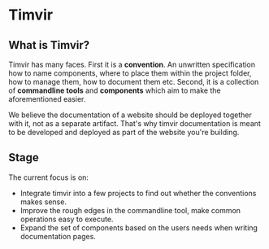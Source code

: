 
# Timvir

## What is Timvir?

Timvir has many faces. First it is a **convention**. An unwritten specification how to name components, where to place them within the project folder, how to manage them, how to document them etc. Second, it is a collection of **commandline tools** and **components** which aim to make the aforementioned easier.

We believe the documentation of a website should be deployed together with it, not as a separate artifact. That's why timvir documentation is meant to be developed and deployed as part of the website you're building.

## Stage

The current focus is on:

- Integrate timvir into a few projects to find out whether the conventions makes sense.
- Improve the rough edges in the commandline tool, make common operations easy to execute.
- Expand the set of components based on the users needs when writing documentation pages.
